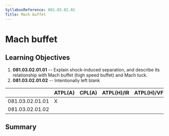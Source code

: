 ```yaml
---
SyllabusReference: 081.03.02.01
Title: Mach buffet
---
```


# Mach buffet

## Learning Objectives

1.  **081.03.02.01.01** -- Explain shock-induced separation, and describe its
    relationship with Mach buffet (high speed buffet) and Mach tuck.
2.  **081.03.02.01.02** -- Intentionally left blank

|                 | ATPL(A) | CPL(A) | ATPL(H)/IR | ATPL(H)/VFR | CPL(H) | IR  | CBIR(A) |
| --------------- | ------- | ------ | ---------- | ----------- | ------ | --- | ------- |
| 081.03.02.01.01 | X       |        |            |             |        |     |         |
| 081.03.02.01.02 |         |        |            |             |        |     |         |

## Summary
